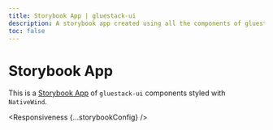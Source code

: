 ```yaml
---
title: Storybook App | gluestack-ui
description: A storybook app created using all the components of gluestack-ui styled with NativeWind
toc: false
---
```



<Meta title="with-nativewind/Apps/Storybook App" />

# Storybook App

This is a [Storybook App](https://storybook-v2.gluestack.io/?path=/story/stories-accordion--accordion) of `gluestack-ui` components styled with `NativeWind`.


<Responsiveness {...storybookConfig} />

